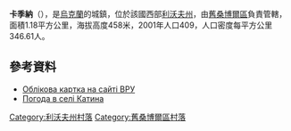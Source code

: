 {{coord|49|31|32|N|22|41|53|E|scale:100000|display=title}}

'''卡季納'''（{{lang-uk|Катина}}），是[[烏克蘭|烏克蘭]]的城鎮，位於該國西部[[利沃夫州|利沃夫州]]，由[[舊桑博爾區|舊桑博爾區]]負責管轄，面積1.18平方公里，海拔高度458米，2001年人口409，人口密度每平方公里346.61人。

==參考資料==
* [http://w1.c1.rada.gov.ua/pls/z7503/A005?rdat1=31.10.2013&rf7571=21220 Облікова картка на сайті ВРУ] {{Wayback|url=http://w1.c1.rada.gov.ua/pls/z7503/A005?rdat1=31.10.2013&rf7571=21220 |date=20131102002056 }}
* [http://weather.in.ua/ua/l'vovskaja/10304 Погода в селі Катина]{{Wayback|url=http://weather.in.ua/ua/l%27vovskaja/10304 |date=20160305082122 }}

[[Category:利沃夫州村落|Category:利沃夫州村落]]
[[Category:舊桑博爾區村落|Category:舊桑博爾區村落]]


{{Lviv-geo-stub}}